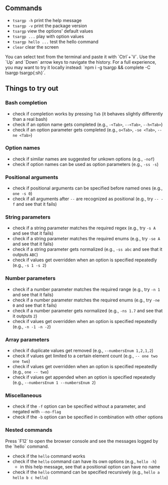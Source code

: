 

<Demo />


## Commands

- `tsargp -h` print the help message
- `tsargp -v` print the package version
- `tsargp` view the options' default values
- `tsargp ...` play with option values
- `tsargp hello ...` test the hello command
- `clear` clear the screen

<Callout type="default">
  You can select text from the terminal and paste it with `Ctrl`+`V`. Use the `Up` and `Down` arrow
  keys to navigate the history. For a full experience, you may want to try it locally instead:
  `npm i -g tsargp && complete -C tsargp tsargp{:sh}`.
</Callout>

## Things to try out

### Bash completion

- check if completion works by pressing `Tab` (it behaves slightly differently than a real bash)
- check if an option name gets completed (e.g., `-<Tab>`, `--<Tab>`, `--h<Tab>`)
- check if an option parameter gets completed (e.g., `o<Tab>`, `-se <Tab>`, `--ne <Tab>`)

### Option names

- check if similar names are suggested for unkown options (e.g., `-nof`)
- check if option names can be used as option parameters (e.g., `-ss -s`)

### Positional arguments

- check if positional arguments can be specified before named ones (e.g., `one -s 0`)
- check if all arguments after `--` are recognized as positional (e.g., try `-- -f` and see that it
  fails)

### String parameters

- check if a string parameter matches the required regex (e.g., try `-s A` and see that it fails)
- check if a string parameter matches the required enums (e.g., try `-se A` and see that it fails)
- check if a string parameter gets normalized (e.g., `-ss abc` and see that it outputs `ABC`)
- check if values get overridden when an option is specified repeatedly (e.g., `-s 1 -s 2`)

### Number parameters

- check if a number parameter matches the required range (e.g., try `-n 1` and see that it fails)
- check if a number parameter matches the required enums (e.g., try `-ne 0` and see that it fails)
- check if a number parameter gets normalized (e.g., `-ns 1.7` and see that it outputs `2`)
- check if values get overridden when an option is specified repeatedly (e.g., `-n -1 -n -2`)

### Array parameters

- check if duplicate values get removed (e.g., `--numbersEnum 1,2,1,2`)
- check if values get limited to a certain element count (e.g., `-- one two one two`)
- check if values get overridden when an option is specified repeatedly (e.g., `one -- two`)
- check if values get appended when an option is specified repeatedly (e.g.,
  `--numbersEnum 1 --numbersEnum 2`)

### Miscellaneous

- check if the `-f` option can be specified without a parameter, and negated with `--no-flag`
- check if the `-b` option can be specified in combination with other options

### Nested commands

<Callout type="default">
  Press `F12` to open the browser console and see the messages logged by the `hello` command.
</Callout>

- check if the `hello` command works
- check if the `hello` command can have its own options (e.g., `hello -h`)
  - in this help message, see that a positional option can have no name
- check if the `hello` command can be specified recursively (e.g., `hello a hello b c hello`)
